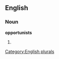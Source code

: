 
==English==

===Noun===
'''opportunists'''

# {{plural of|[[opportunist]]}}

[[Category:English plurals]]